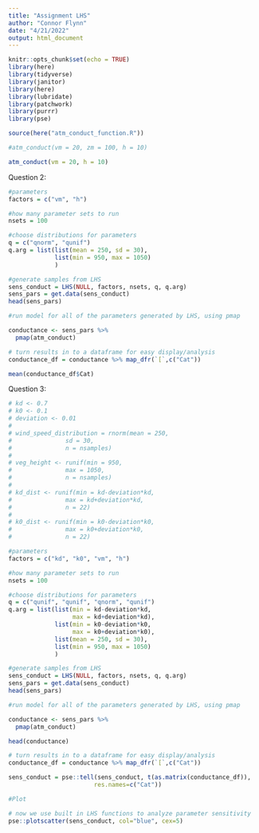 ```yaml
---
title: "Assignment LHS"
author: "Connor Flynn"
date: "4/21/2022"
output: html_document
---
```


```r
knitr::opts_chunk$set(echo = TRUE)
library(here)
library(tidyverse)
library(janitor)
library(here)
library(lubridate)
library(patchwork)
library(purrr)
library(pse)
```


```r
source(here("atm_conduct_function.R"))
```


```r
#atm_conduct(vm = 20, zm = 100, h = 10)

atm_conduct(vm = 20, h = 10)
```
Question 2:

```r
#parameters
factors = c("vm", "h")

#how many parameter sets to run
nsets = 100

#choose distributions for parameters
q = c("qnorm", "qunif")
q.arg = list(list(mean = 250, sd = 30), 
             list(min = 950, max = 1050)
             )

#generate samples from LHS
sens_conduct = LHS(NULL, factors, nsets, q, q.arg)
sens_pars = get.data(sens_conduct)
head(sens_pars)
```

```r
#run model for all of the parameters generated by LHS, using pmap

conductance <- sens_pars %>% 
  pmap(atm_conduct)

# turn results in to a dataframe for easy display/analysis
conductance_df = conductance %>% map_dfr(`[`,c("Cat"))

mean(conductance_df$Cat)
```


Question 3: 

```r
# kd <- 0.7
# k0 <- 0.1
# deviation <- 0.01
# 
# wind_speed_distribution = rnorm(mean = 250,
#               sd = 30,
#               n = nsamples)
# 
# veg_height <- runif(min = 950,
#               max = 1050,
#               n = nsamples)
# 
# kd_dist <- runif(min = kd-deviation*kd,
#               max = kd+deviation*kd, 
#               n = 22)
#   
# k0_dist <- runif(min = k0-deviation*k0,
#               max = k0+deviation*k0, 
#               n = 22)
```

```r
#parameters
factors = c("kd", "k0", "vm", "h")

#how many parameter sets to run
nsets = 100

#choose distributions for parameters
q = c("qunif", "qunif", "qnorm", "qunif")
q.arg = list(list(min = kd-deviation*kd, 
                  max = kd+deviation*kd),
             list(min = k0-deviation*k0,
                  max = k0+deviation*k0),
             list(mean = 250, sd = 30), 
             list(min = 950, max = 1050)
             )

#generate samples from LHS
sens_conduct = LHS(NULL, factors, nsets, q, q.arg)
sens_pars = get.data(sens_conduct)
head(sens_pars)
```

```r
#run model for all of the parameters generated by LHS, using pmap

conductance <- sens_pars %>% 
  pmap(atm_conduct)

head(conductance)
```

```r
# turn results in to a dataframe for easy display/analysis
conductance_df = conductance %>% map_dfr(`[`,c("Cat"))
```

```r
sens_conduct = pse::tell(sens_conduct, t(as.matrix(conductance_df)),
                        res.names=c("Cat"))
```

```r
#Plot

# now we use built in LHS functions to analyze parameter sensitivity
pse::plotscatter(sens_conduct, col="blue", cex=5)
```